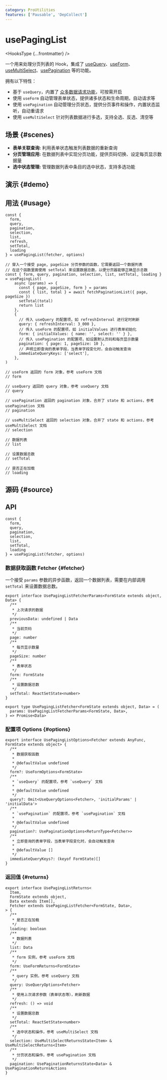 ```yaml
---
category: ProUtilities
features: ['Pausable', 'DepCollect']
---
```


# usePagingList


<HooksType {...frontmatter} />

<Since version='v1.7.0' />

一个用来处理分页列表的 Hook，集成了 [useQuery](/reference/use-query)、[useForm](/reference/use-form)、[useMultiSelect](/reference/use-multi-select)、[usePagination](/reference/use-pagination) 等的功能。

拥有以下特性：

- 基于 `useQuery`，内置了 [众多数据请求功能](/reference/use-query#usage)，可按需开启
- 使用 `useForm` 自动管理表单状态，提供诸多状态和生命周期，自动请求等
- 使用 `usePagination` 自动管理分页状态，提供分页事件和操作，内置状态监听，自动重请求
- 使用 `useMultiSelect` 针对列表数据进行多选，支持全选、反选、清空等

## 场景 \{#scenes}

- **表单关联查询:** 利用表单状态触发列表数据的重新查询
- **分页管理应用:** 在数据列表中实现分页功能，提供页码切换、设定每页显示数据量
- **选中状态管理:** 管理数据列表中条目的选中状态，支持多选功能

## 演示 \{#demo}


<App />

## 用法 \{#usage} 

```tsx
const {
  form,
  query,
  pagination,
  selection,
  list,
  refresh,
  setTotal,
  loading
} = usePagingList(fetcher, options)

// 穿入一个接受 page, pageSize 分页参数的函数，它需要返回一个数据列表
// 在这个函数里面使用 setTotal 来设置数据总数，以便分页器能够正确显示总数
const { form, query, pagination, selection, list, setTotal, loading } = usePagingList(
    async (params) => {
      const { page, pageSize, form } = params
      const { list, total } = await fetchPaginationList({ page, pageSize })
      setTotal(total)
      return list
    },
    {
      // 传入 useQuery 的配置项，如 refreshInterval 进行定时刷新
      query: { refreshInterval: 3_000 },
      // 传入 useForm 的配置项，如 initialValues 进行表单初始化
      form: { initialValues: { name: '', select: '' } },
      // 传入 usePagination 的配置项，如设置默认页码和每页显示数量
      pagination: { page: 1, pageSize: 10 },
      // 声明立即查询的表单字段，当表单字段变化时，会自动触发查询
      immediateQueryKeys: ['select'],
    },
)

// useForm 返回的 form 对象，参考 useForm 文档
// form

// useQuery 返回的 query 对象，参考 useQuery 文档
// query

// usePagination 返回的 pagination 对象，合并了 state 和 actions，参考 usePagination 文档
// pagination

// useMultiSelect 返回的 selection 对象，合并了 state 和 actions，参考 useMultiSelect 文档
// selection

// 数据列表
// list

// 设置数据总数
// setTotal

// 是否正在加载
// loading
```

## 源码 \{#source}


<Source />

## API

```tsx
const {
  form,
  query,
  pagination,
  selection,
  list,
  setTotal,
  loading
} = usePagingList(fetcher, options)
```

### 数据获取函数 Fetcher \{#fetcher}

一个接受 `params` 参数的异步函数，返回一个数据列表，需要在内部调用 `setTotal` 来设置数据总数。

```tsx
export interface UsePagingListFetcherParams<FormState extends object, Data> {
  /**
   * 上次请求的数据
   */
  previousData: undefined | Data
  /**
   * 当前页码
   */
  page: number
  /**
   * 每页显示数量
   */
  pageSize: number
  /**
   * 表单状态
   */
  form: FormState
  /**
   * 设置数据总数
   */
  setTotal: ReactSetState<number>
}

export type UsePagingListFetcher<FormState extends object, Data> = (
  params: UsePagingListFetcherParams<FormState, Data>,
) => Promise<Data>
```

### 配置项 Options \{#options}

```tsx
export interface UsePagingListOptions<Fetcher extends AnyFunc, FormState extends object> {
  /**
   * 数据获取函数
   *
   * @defaultValue undefined
   */
  form?: UseFormOptions<FormState>
  /**
   * `useQuery` 的配置项，参考 `useQuery` 文档
   *
   * @defaultValue undefined
   */
  query?: Omit<UseQueryOptions<Fetcher>, 'initialParams' | 'initialData'>
  /**
   * `usePagination` 的配置项，参考 `usePagination` 文档
   *
   * @defaultValue undefined
   */
  pagination?: UsePaginationOptions<ReturnType<Fetcher>>
  /**
   * 立即查询的表单字段，当表单字段变化时，会自动触发查询
   *
   * @defaultValue []
   */
  immediateQueryKeys?: (keyof FormState)[]
}
```

### 返回值 \{#returns}

```tsx
export interface UsePagingListReturns<
  Item,
  FormState extends object,
  Data extends Item[],
  Fetcher extends UsePagingListFetcher<FormState, Data>,
> {
  /**
   * 是否正在加载
   */
  loading: boolean
  /**
   * 数据列表
   */
  list: Data
  /**
   * form 实例，参考 useForm 文档
   */
  form: UseFormReturns<FormState>
  /**
   * query 实例，参考 useQuery 文档
   */
  query: UseQueryOptions<Fetcher>
  /**
   * 使用上次请求参数（表单状态等），刷新数据
   */
  refresh: () => void
  /**
   * 设置数据总数
   */
  setTotal: ReactSetState<number>
  /**
   * 选中状态和操作，参考 useMultiSelect 文档
   */
  selection: UseMultiSelectReturnsState<Item> & UseMultiSelectReturns<Item>
  /**
   * 分页状态和操作，参考 usePagination 文档
   */
  pagination: UsePaginationReturnsState<Data> & UsePaginationReturnsActions
}
```
